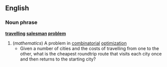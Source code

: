 ==English==
===Noun phrase===
'''[[travelling]] [[salesman]] [[problem]]'''
{{wikipedia}}
#(''mathematics'') A problem in [[combinatorial]] [[optimization]]
#* Given a number of cities and the costs of travelling from one to the other, what is the cheapest roundtrip route that visits each city once and then returns to the starting city?
